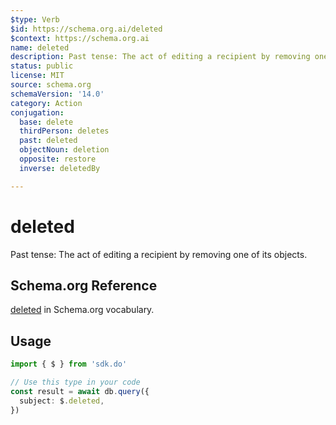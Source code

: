 ```yaml
---
$type: Verb
$id: https://schema.org.ai/deleted
$context: https://schema.org.ai
name: deleted
description: Past tense: The act of editing a recipient by removing one of its objects.
status: public
license: MIT
source: schema.org
schemaVersion: '14.0'
category: Action
conjugation:
  base: delete
  thirdPerson: deletes
  past: deleted
  objectNoun: deletion
  opposite: restore
  inverse: deletedBy

---
```


# deleted

Past tense: The act of editing a recipient by removing one of its objects.

## Schema.org Reference

[deleted](https://schema.org/DeleteAction) in Schema.org vocabulary.

## Usage

```typescript
import { $ } from 'sdk.do'

// Use this type in your code
const result = await db.query({
  subject: $.deleted,
})
```
